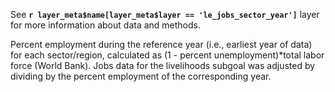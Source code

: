 See **`r layer_meta$name[layer_meta$layer == 'le_jobs_sector_year']`** layer for more information about data and methods.  

Percent employment during the reference year (i.e., earliest year of data) for each sector/region, calculated as (1 - percent unemployment)*total labor force (World Bank).  Jobs data for the livelihoods subgoal was adjusted by dividing by the percent employment of the corresponding year.





